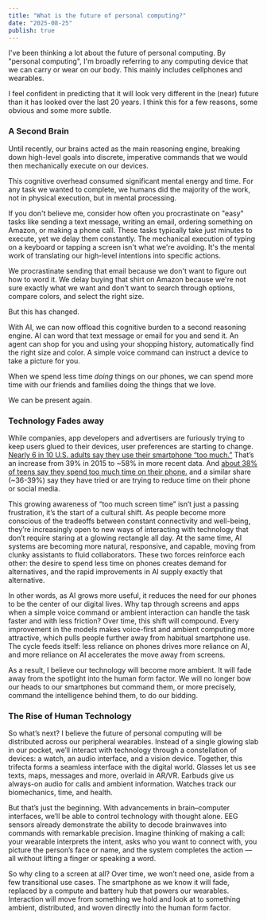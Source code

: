 ```yaml
---
title: "What is the future of personal computing?"
date: "2025-08-25"
publish: true
---
```


I've been thinking a lot about the future of personal computing. By "personal computing", I'm broadly referring to any computing device that we can carry or wear on our body. This mainly includes cellphones and wearables.

I feel confident in predicting that it will look very different in the (near) future than it has looked over the last 20 years. I think this for a few reasons, some obvious and some more subtle.

### A Second Brain

Until recently, our brains acted as the main reasoning engine, breaking down high-level goals into discrete, imperative commands that we would then mechanically execute on our devices.

This cognitive overhead consumed significant mental energy and time. For any task we wanted to complete, we humans did the majority of the work, not in physical execution, but in mental processing.

If you don't believe me, consider how often you procrastinate on "easy" tasks like sending a text message, writing an email, ordering something on Amazon, or making a phone call. These tasks typically take just minutes to execute, yet we delay them constantly. The mechanical execution of typing on a keyboard or tapping a screen isn't what we're avoiding. It's the mental work of translating our high-level intentions into specific actions.

We procrastinate sending that email because we don't want to figure out how to word it. We delay buying that shirt on Amazon because we're not sure exactly what we want and don't want to search through options, compare colors, and select the right size.

But this has changed.

With AI, we can now offload this cognitive burden to a second reasoning engine. AI can word that text message or email for you and send it. An agent can shop for you and using your shopping history, automatically find the right size and color. A simple voice command can instruct a device to take a picture for you.

When we spend less time _doing_ things on our phones, we can spend more time with our friends and families doing the things that we love.

We can be present again.

### Technology Fades away

While companies, app developers and advertisers are furiously trying to keep users glued to their devices, user preferences are starting to change. [Nearly 6 in 10 U.S. adults say they use their smartphone “too much.”](https://news.gallup.com/poll/393785/americans-close-wary-bond-smartphone.aspx?utm_source=chatgpt.com) That’s an increase from 39% in 2015 to ~58% in more recent data. And [about 38% of teens say they spend too much time on their phone.](https://www.pewresearch.org/internet/2024/03/11/how-teens-and-parents-approach-screen-time/?utm_source=chatgpt.com) and a similar share (~36-39%) say they have tried or are trying to reduce time on their phone or social media.

This growing awareness of “too much screen time” isn’t just a passing frustration, it’s the start of a cultural shift. As people become more conscious of the tradeoffs between constant connectivity and well-being, they’re increasingly open to new ways of interacting with technology that don’t require staring at a glowing rectangle all day. At the same time, AI systems are becoming more natural, responsive, and capable, moving from clunky assistants to fluid collaborators. These two forces reinforce each other: the desire to spend less time on phones creates demand for alternatives, and the rapid improvements in AI supply exactly that alternative.

In other words, as AI grows more useful, it reduces the need for our phones to be the center of our digital lives. Why tap through screens and apps when a simple voice command or ambient interaction can handle the task faster and with less friction? Over time, this shift will compound. Every improvement in the models makes voice-first and ambient computing more attractive, which pulls people further away from habitual smartphone use. The cycle feeds itself: less reliance on phones drives more reliance on AI, and more reliance on AI accelerates the move away from screens.

As a result, I believe our technology will become more ambient. It will fade away from the spotlight into the human form factor. We will no longer bow our heads to our smartphones but command them, or more precisely, command the intelligence behind them, to do our bidding.

### The Rise of Human Technology

So what’s next? I believe the future of personal computing will be distributed across our peripheral wearables. Instead of a single glowing slab in our pocket, we’ll interact with technology through a constellation of devices: a watch, an audio interface, and a vision device. Together, this trifecta forms a seamless interface with the digital world. Glasses let us see texts, maps, messages and more, overlaid in AR/VR. Earbuds give us always-on audio for calls and ambient information. Watches track our biomechanics, time, and health.

But that’s just the beginning. With advancements in brain–computer interfaces, we’ll be able to control technology with thought alone. EEG sensors already demonstrate the ability to decode brainwaves into commands with remarkable precision. Imagine thinking of making a call: your wearable interprets the intent, asks who you want to connect with, you picture the person’s face or name, and the system completes the action — all without lifting a finger or speaking a word.

So why cling to a screen at all? Over time, we won’t need one, aside from a few transitional use cases. The smartphone as we know it will fade, replaced by a compute and battery hub that powers our wearables. Interaction will move from something we hold and look at to something ambient, distributed, and woven directly into the human form factor.
